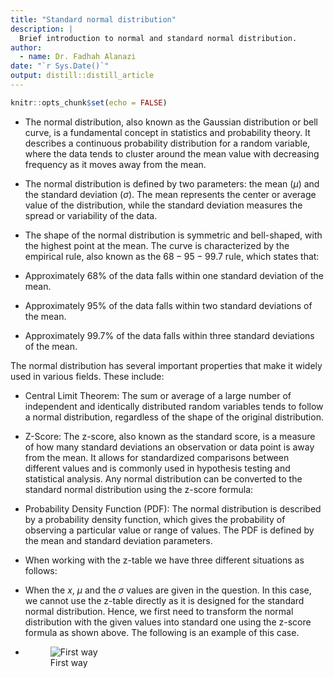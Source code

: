 ```yaml
---
title: "Standard normal distribution"
description: |
  Brief introduction to normal and standard normal distribution.
author:
  - name: Dr. Fadhah Alanazi 
date: "`r Sys.Date()`"
output: distill::distill_article
---
```


```r
knitr::opts_chunk$set(echo = FALSE)
```

- The normal distribution, also known as the Gaussian distribution or bell curve, is a fundamental concept in statistics and probability theory. It describes a continuous probability distribution for a random variable, where the data tends to cluster around the mean value with decreasing frequency as it moves away from the mean.

- The normal distribution is defined by two parameters: the mean ($\mu$) and the standard deviation ($\sigma$). 
The mean represents the center or average value of the distribution, while the standard deviation measures the spread or variability of the data.

- The shape of the normal distribution is symmetric and bell-shaped, with the highest point at the mean. The curve is characterized by the empirical rule, also known as the $68-95-99.7$ rule, which states that:

- Approximately $68\%$ of the data falls within one standard deviation of the mean.
- Approximately $95\%$ of the data falls within two standard deviations of the mean.
- Approximately $99.7\%$ of the data falls within three standard deviations of the mean.

The normal distribution has several important properties that make it widely used in various fields. These include:

- Central Limit Theorem: The sum or average of a large number of independent and identically distributed random variables tends to follow a normal distribution, regardless of the shape of the original distribution. 

- Z-Score: The z-score, also known as the standard score, is a measure of how many standard deviations an observation or data point is away from the mean. It allows for standardized comparisons between different values and is commonly used in hypothesis testing and statistical analysis. Any normal distribution can be converted to the standard normal distribution using the z-score formula:
\begin{equation}
z = \frac{x - \mu}{\sigma}
\end{equation}
- Probability Density Function (PDF): The normal distribution is described by a probability density function, which gives the probability of observing a particular value or range of values. The PDF is defined by the mean and standard deviation parameters.

- When working with the z-table we have three different situations as follows:

- When the $x$, $\mu$ and the $\sigma$ values are given in the question. In this case, we cannot use the z-table directly as 
it is designed for the standard normal distribution. Hence, we first need to transform the normal distribution with the given 
values into standard one using the z-score formula as shown above. The following is an example of this case. 

- ![First way](images/FirstWay.jpg)

